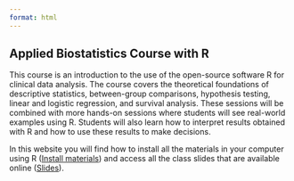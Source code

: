 ```yaml
---
format: html
---
```


## Applied Biostatistics Course with R

This course is an introduction to the use of the open-source software R for clinical data analysis. The course covers the theoretical foundations of descriptive statistics, between-group comparisons, hypothesis testing, linear and logistic regression, and survival analysis. These sessions will be combined with more hands-on sessions where students will see real-world examples using R. Students will also learn how to interpret results obtained with R and how to use these results to make decisions.

In this website you will find how to install all the materials in your computer using R (<a href = "https://bruigtp.github.io/website_curs_bioestadistica_R/how_to.html">Install materials</a>) and access all the class slides that are available online (<a href = "https://bruigtp.github.io/website_curs_bioestadistica_R/slides.html">Slides</a>).